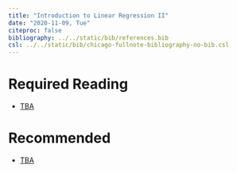 ---
title: "Introduction to Linear Regression II"
date: "2020-11-09, Tue"
citeproc: false
bibliography: ../../static/bib/references.bib
csl: ../../static/bib/chicago-fullnote-bibliography-no-bib.csl
---

# Required Reading

- <i class="fas fa-book"></i> [TBA](TBA)


# Recommended

- <i class="fa fa-external-link-square-alt" aria-hidden="true"></i> [TBA](TBA)